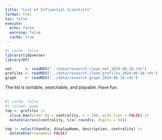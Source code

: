 ```yaml
---
title: "List of Influential Scientists"
format: html
toc: false
execute:
  echo: false
  warning: false
  cache: true
---
```


```r
#| cache: false
library(tidyverse)
library(DT)
```

```r
net      <- readRDS("../data/research_clean_net_2024-06-18.rds")
profiles <- readRDS("../data/research_clean_profiles_2024-06-18.rds")
graph    <- readRDS("../data/research_graph_2024-06-18.rds")
```

The list is sortable, searchable, and playable. Have fun.
\
\

```r
#| cache: false
#| column: page
top <- profiles |> 
  slice_max(order_by = centrality, n = 100, with_ties = FALSE) |> 
  mutate(across(centrality, \(x) round(x, digits = 0)))

top |> select(handle, displayName, description, centrality) |> 
  datatable(rownames= FALSE)
```

